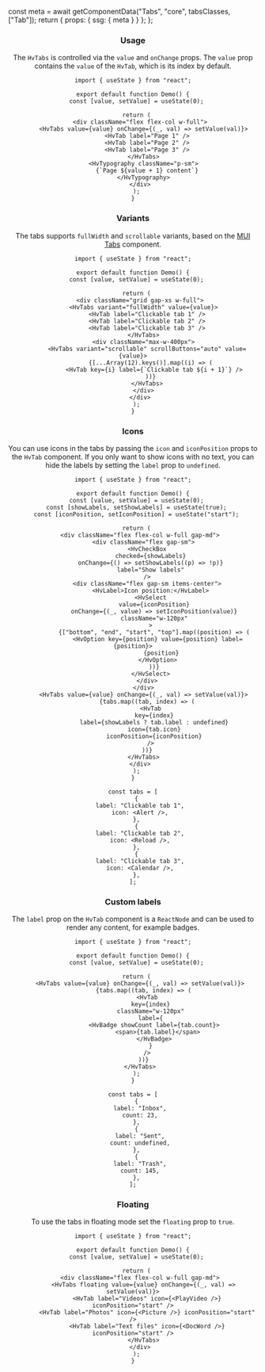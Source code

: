 


  const meta = await getComponentData("Tabs", "core", tabsClasses, ["Tab"]);
  return { props: { ssg: { meta } } };
};

<Header />

### Usage

The `HvTabs` is controlled via the `value` and `onChange` props.
The `value` prop contains the `value` of the `HvTab`, which is its index by default.

```tsx live
import { useState } from "react";

export default function Demo() {
  const [value, setValue] = useState(0);

  return (
    <div className="flex flex-col w-full">
      <HvTabs value={value} onChange={(_, val) => setValue(val)}>
        <HvTab label="Page 1" />
        <HvTab label="Page 2" />
        <HvTab label="Page 3" />
      </HvTabs>
      <HvTypography className="p-sm">
        {`Page ${value + 1} content`}
      </HvTypography>
    </div>
  );
}
```

### Variants

The tabs supports `fullWidth` and `scrollable` variants, based on the [MUI Tabs](https://mui.com/material-ui/api/tabs/#tabs-prop-variant) component.

```tsx live
import { useState } from "react";

export default function Demo() {
  const [value, setValue] = useState(0);

  return (
    <div className="grid gap-xs w-full">
      <HvTabs variant="fullWidth" value={value}>
        <HvTab label="Clickable tab 1" />
        <HvTab label="Clickable tab 2" />
        <HvTab label="Clickable tab 3" />
      </HvTabs>
      <div className="max-w-400px">
        <HvTabs variant="scrollable" scrollButtons="auto" value={value}>
          {[...Array(12).keys()].map((i) => (
            <HvTab key={i} label={`Clickable tab ${i + 1}`} />
          ))}
        </HvTabs>
      </div>
    </div>
  );
}
```

### Icons

You can use icons in the tabs by passing the `icon` and `iconPosition` props to the `HvTab` component.
If you only want to show icons with no text, you can hide the labels by setting the `label` prop to `undefined`.

```tsx live
import { useState } from "react";

export default function Demo() {
  const [value, setValue] = useState(0);
  const [showLabels, setShowLabels] = useState(true);
  const [iconPosition, setIconPosition] = useState("start");

  return (
    <div className="flex flex-col w-full gap-md">
      <div className="flex gap-sm">
        <HvCheckBox
          checked={showLabels}
          onChange={() => setShowLabels((p) => !p)}
          label="Show labels"
        />
        <div className="flex gap-sm items-center">
          <HvLabel>Icon position:</HvLabel>
          <HvSelect
            value={iconPosition}
            onChange={(_, value) => setIconPosition(value)}
            className="w-120px"
          >
            {["bottom", "end", "start", "top"].map((position) => (
              <HvOption key={position} value={position} label={position}>
                {position}
              </HvOption>
            ))}
          </HvSelect>
        </div>
      </div>
      <HvTabs value={value} onChange={(_, val) => setValue(val)}>
        {tabs.map((tab, index) => (
          <HvTab
            key={index}
            label={showLabels ? tab.label : undefined}
            icon={tab.icon}
            iconPosition={iconPosition}
          />
        ))}
      </HvTabs>
    </div>
  );
}

const tabs = [
  {
    label: "Clickable tab 1",
    icon: <Alert />,
  },
  {
    label: "Clickable tab 2",
    icon: <Reload />,
  },
  {
    label: "Clickable tab 3",
    icon: <Calendar />,
  },
];
```

### Custom labels

The `label` prop on the `HvTab` component is a `ReactNode` and can be used to render any content, for example badges.

```tsx live
import { useState } from "react";

export default function Demo() {
  const [value, setValue] = useState(0);

  return (
    <HvTabs value={value} onChange={(_, val) => setValue(val)}>
      {tabs.map((tab, index) => (
        <HvTab
          key={index}
          className="w-120px"
          label={
            <HvBadge showCount label={tab.count}>
              <span>{tab.label}</span>
            </HvBadge>
          }
        />
      ))}
    </HvTabs>
  );
}

const tabs = [
  {
    label: "Inbox",
    count: 23,
  },
  {
    label: "Sent",
    count: undefined,
  },
  {
    label: "Trash",
    count: 145,
  },
];
```

### Floating

To use the tabs in floating mode set the `floating` prop to `true`.

```tsx live
import { useState } from "react";

export default function Demo() {
  const [value, setValue] = useState(0);

  return (
    <div className="flex flex-col w-full gap-md">
      <HvTabs floating value={value} onChange={(_, val) => setValue(val)}>
        <HvTab label="Videos" icon={<PlayVideo />} iconPosition="start" />
        <HvTab label="Photos" icon={<Picture />} iconPosition="start" />
        <HvTab label="Text files" icon={<DocWord />} iconPosition="start" />
      </HvTabs>
    </div>
  );
}
```
